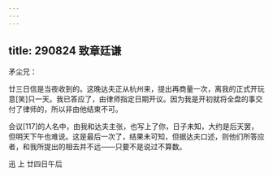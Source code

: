 ```yaml
---
---
---
```

title: 290824 致章廷谦
---




矛尘兄：

廿三日信是当夜收到的。这晚达夫正从杭州来，提出再商量一次，离我的正式开玩意[笑]只一天。我已答应了，由律师指定日期开议。因为我是开初就将全盘的事交付了律师的，所以非由他结束不可。

会议[117]的人名中，由我和达夫主张，也写上了你，日子未知，大约是后天罢，但明天下午也难说。这是最后一次了，结果未可知，但据达夫口述，则他们所答应者，和我所提出的相去并不远——只要不是说过不算数。

迅 上 廿四日午后